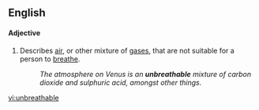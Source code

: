 ==English==

====Adjective====
{{rfc-level|Adjective at L4+ not in L3 Ety section}}
{{en-adj}}

# Describes [[air]], or other mixture of [[gases]], that are not suitable for a person to [[breathe]].
#: ''The atmosphere on Venus is an '''unbreathable''' mixture of carbon dioxide and sulphuric acid, amongst other things.''

[[vi:unbreathable]]